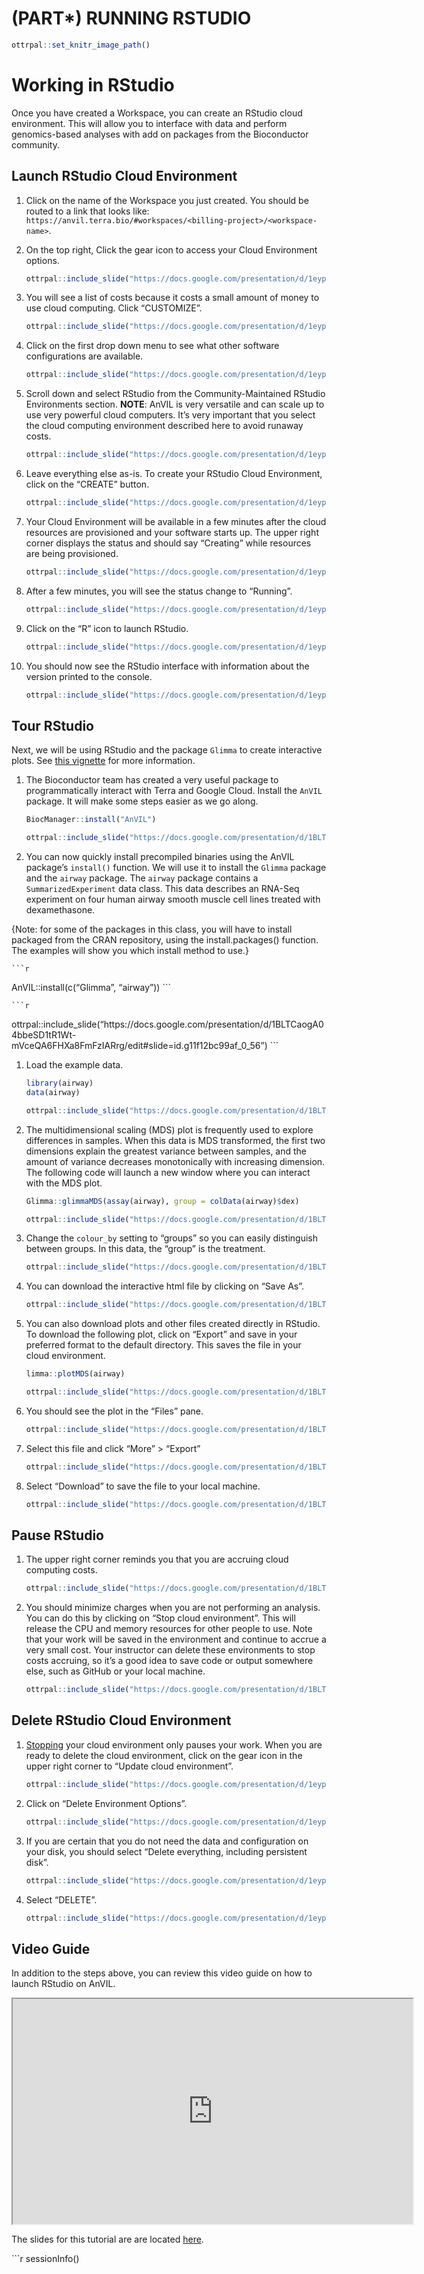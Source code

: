 # (PART\*) RUNNING RSTUDIO {-}

```r
ottrpal::set_knitr_image_path()
```

# Working in RStudio {#rstudio}

Once you have created a Workspace, you can create an RStudio cloud environment. This will allow you to interface with data and perform genomics-based analyses with add on packages from the Bioconductor community.

## Launch RStudio Cloud Environment

1. Click on the name of the Workspace you just created. You should be routed to a link that looks like: `https://anvil.terra.bio/#workspaces/<billing-project>/<workspace-name>`.

1. On the top right, Click the gear icon to access your Cloud Environment options.

    ```r
ottrpal::include_slide("https://docs.google.com/presentation/d/1eypYLLqD11-NwHLs4adGpcuSB07dYEJfAaALSMvgzqw/edit#slide=id.gdde5ec9a4d_1_34")
    ```

1. You will see a list of costs because it costs a small amount of money to use cloud computing. Click "CUSTOMIZE".

    ```r
ottrpal::include_slide("https://docs.google.com/presentation/d/1eypYLLqD11-NwHLs4adGpcuSB07dYEJfAaALSMvgzqw/edit#slide=id.gdde5ec9a4d_1_50")
    ```

1. Click on the first drop down menu to see what other software configurations are available.

    ```r
ottrpal::include_slide("https://docs.google.com/presentation/d/1eypYLLqD11-NwHLs4adGpcuSB07dYEJfAaALSMvgzqw/edit#slide=id.gdde5ec9a4d_1_11")
    ```

1. Scroll down and select RStudio from the Community-Maintained RStudio Environments section. **NOTE**: AnVIL is very versatile and can scale up to use very powerful cloud computers. It's very important that you select the cloud computing environment described here to avoid runaway costs.

    ```r
ottrpal::include_slide("https://docs.google.com/presentation/d/1eypYLLqD11-NwHLs4adGpcuSB07dYEJfAaALSMvgzqw/edit#slide=id.ge08067d6e2_0_0")
    ```

1. Leave everything else as-is. To create your RStudio Cloud Environment, click on the “CREATE” button.

    ```r
ottrpal::include_slide("https://docs.google.com/presentation/d/1eypYLLqD11-NwHLs4adGpcuSB07dYEJfAaALSMvgzqw/edit#slide=id.ge08067d6e2_0_34")
    ```

1. Your Cloud Environment will be available in a few minutes after the cloud resources are provisioned and your software starts up. The upper right corner displays the status and should say “Creating” while resources are being provisioned.

    ```r
ottrpal::include_slide("https://docs.google.com/presentation/d/1eypYLLqD11-NwHLs4adGpcuSB07dYEJfAaALSMvgzqw/edit#slide=id.ge08067d6e2_0_6")
    ```

1. After a few minutes, you will see the status change to “Running”.

    ```r
ottrpal::include_slide("https://docs.google.com/presentation/d/1eypYLLqD11-NwHLs4adGpcuSB07dYEJfAaALSMvgzqw/edit#slide=id.ge08067d6e2_0_10")
    ```

1. Click on the “R” icon to launch RStudio.

    ```r
ottrpal::include_slide("https://docs.google.com/presentation/d/1eypYLLqD11-NwHLs4adGpcuSB07dYEJfAaALSMvgzqw/edit#slide=id.ge08067d6e2_0_43")
    ```

1. You should now see the RStudio interface with information about the version printed to the console.

    ```r
ottrpal::include_slide("https://docs.google.com/presentation/d/1eypYLLqD11-NwHLs4adGpcuSB07dYEJfAaALSMvgzqw/edit#slide=id.ge08067d6e2_0_14")
    ```

## Tour RStudio

Next, we will be using RStudio and the package `Glimma` to create interactive plots. See [this vignette](https://bioconductor.org/packages/release/bioc/vignettes/Glimma/inst/doc/limma_edger.html) for more information.

1. The Bioconductor team has created a very useful package to programmatically interact with Terra and Google Cloud. Install the `AnVIL` package. It will make some steps easier as we go along.

    ```r
BiocManager::install("AnVIL")
    ```

    ```r
ottrpal::include_slide("https://docs.google.com/presentation/d/1BLTCaogA04bbeSD1tR1Wt-mVceQA6FHXa8FmFzIARrg/edit#slide=id.g11f12bc99af_0_49")
    ```

1. You can now quickly install precompiled binaries using the AnVIL package’s `install()` function. We will use it to install the `Glimma` package and the `airway` package. The `airway` package contains a `SummarizedExperiment` data class. This data describes an RNA-Seq experiment on four human airway smooth muscle cell lines treated with dexamethasone. 

{Note: for some of the packages in this class, you will have to install packaged from the CRAN repository, using the install.packages() function. The examples will show you which install method to use.}

    ```r
AnVIL::install(c("Glimma", "airway"))
    ```

    ```r
ottrpal::include_slide("https://docs.google.com/presentation/d/1BLTCaogA04bbeSD1tR1Wt-mVceQA6FHXa8FmFzIARrg/edit#slide=id.g11f12bc99af_0_56")
    ```

1. Load the example data.

    ```r
library(airway)
data(airway)
    ```

    ```r
ottrpal::include_slide("https://docs.google.com/presentation/d/1BLTCaogA04bbeSD1tR1Wt-mVceQA6FHXa8FmFzIARrg/edit#slide=id.g11f12bc99af_0_56")
    ```

1. The multidimensional scaling (MDS) plot is frequently used to explore differences in samples. When this data is MDS transformed, the first two dimensions explain the greatest variance between samples, and the amount of variance decreases monotonically with increasing dimension. The following code will launch a new window where you can interact with the MDS plot.

    ```r
Glimma::glimmaMDS(assay(airway), group = colData(airway)$dex)
    ```

    ```r
ottrpal::include_slide("https://docs.google.com/presentation/d/1BLTCaogA04bbeSD1tR1Wt-mVceQA6FHXa8FmFzIARrg/edit#slide=id.g11f12bc99af_0_70")
    ```

1. Change the `colour_by` setting to "groups" so you can easily distinguish between groups. In this data, the "group" is the treatment.

    ```r
ottrpal::include_slide("https://docs.google.com/presentation/d/1BLTCaogA04bbeSD1tR1Wt-mVceQA6FHXa8FmFzIARrg/edit#slide=id.g11f12bc99af_0_77")
    ```

1. You can download the interactive html file by clicking on "Save As".

    ```r
ottrpal::include_slide("https://docs.google.com/presentation/d/1BLTCaogA04bbeSD1tR1Wt-mVceQA6FHXa8FmFzIARrg/edit#slide=id.g1204ed6da7f_0_0")
    ```

1. You can also download plots and other files created directly in RStudio. To download the following plot, click on "Export" and save in your preferred format to the default directory. This saves the file in your cloud environment.

    ```r
limma::plotMDS(airway)
    ```

    ```r
ottrpal::include_slide("https://docs.google.com/presentation/d/1BLTCaogA04bbeSD1tR1Wt-mVceQA6FHXa8FmFzIARrg/edit#slide=id.g1204ed6da7f_0_12")
    ```

1. You should see the plot in the "Files" pane.

    ```r
ottrpal::include_slide("https://docs.google.com/presentation/d/1BLTCaogA04bbeSD1tR1Wt-mVceQA6FHXa8FmFzIARrg/edit#slide=id.g1204ed6da7f_0_19")
    ```

1. Select this file and click "More" > "Export"

    ```r
ottrpal::include_slide("https://docs.google.com/presentation/d/1BLTCaogA04bbeSD1tR1Wt-mVceQA6FHXa8FmFzIARrg/edit#slide=id.g1204ed6db6a_0_0")
    ```

1. Select "Download" to save the file to your local machine.

    ```r
ottrpal::include_slide("https://docs.google.com/presentation/d/1BLTCaogA04bbeSD1tR1Wt-mVceQA6FHXa8FmFzIARrg/edit#slide=id.g1204ed6db6a_0_8")
    ```


## Pause RStudio {#stopping}

1. The upper right corner reminds you that you are accruing cloud computing costs.

    ```r
ottrpal::include_slide("https://docs.google.com/presentation/d/1BLTCaogA04bbeSD1tR1Wt-mVceQA6FHXa8FmFzIARrg/edit#slide=id.g11f12bc99af_0_84")
    ```

1. You should minimize charges when you are not performing an analysis. You can do this by clicking on “Stop cloud environment”. This will release the CPU and memory resources for other people to use. Note that your work will be saved in the environment and continue to accrue a very small cost. Your instructor can delete these environments to stop costs accruing, so it's a good idea to save code or output somewhere else, such as GitHub or your local machine.

    ```r
ottrpal::include_slide("https://docs.google.com/presentation/d/1BLTCaogA04bbeSD1tR1Wt-mVceQA6FHXa8FmFzIARrg/edit#slide=id.g11f12bc99af_0_91")
    ```

## Delete RStudio Cloud Environment

1. [Stopping](#stopping) your cloud environment only pauses your work. When you are ready to delete the cloud environment, click on the gear icon in the upper right corner to “Update cloud environment”.

    ```r
ottrpal::include_slide("https://docs.google.com/presentation/d/1eypYLLqD11-NwHLs4adGpcuSB07dYEJfAaALSMvgzqw/edit#slide=id.ge1182913a6_0_41")
    ```

1. Click on “Delete Environment Options”.

    ```r
ottrpal::include_slide("https://docs.google.com/presentation/d/1eypYLLqD11-NwHLs4adGpcuSB07dYEJfAaALSMvgzqw/edit#slide=id.ge1182913a6_0_20")
    ```

1. If you are certain that you do not need the data and configuration on your disk, you should select "Delete everything, including persistent disk".

    ```r
ottrpal::include_slide("https://docs.google.com/presentation/d/1eypYLLqD11-NwHLs4adGpcuSB07dYEJfAaALSMvgzqw/edit#slide=id.ge1182913a6_0_46")
    ```

1. Select "DELETE".

    ```r
ottrpal::include_slide("https://docs.google.com/presentation/d/1eypYLLqD11-NwHLs4adGpcuSB07dYEJfAaALSMvgzqw/edit#slide=id.ge1182913a6_0_51")
    ```

## Video Guide

In addition to the steps above, you can review this video guide on how to launch RStudio on AnVIL.

<iframe src="https://drive.google.com/file/d/1v72ZG8JIRDUaewFQgGfcCO_qoM4eYmYX/preview" width="640" height="360" allow="autoplay"></iframe>

The slides for this tutorial are are located [here](https://docs.google.com/presentation/d/1eypYLLqD11-NwHLs4adGpcuSB07dYEJfAaALSMvgzqw).

```r
sessionInfo()

